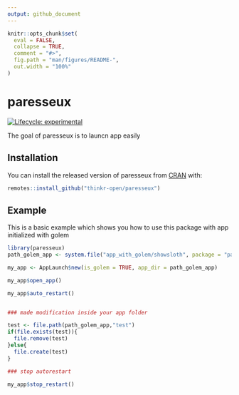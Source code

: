 ```yaml
---
output: github_document
---
```


<!-- README.md is generated from README.Rmd. Please edit that file -->

```r
knitr::opts_chunk$set(
  eval = FALSE,
  collapse = TRUE,
  comment = "#>",
  fig.path = "man/figures/README-",
  out.width = "100%"
)
```
# paresseux

<!-- badges: start -->
[![Lifecycle: experimental](https://img.shields.io/badge/lifecycle-experimental-orange.svg)](https://www.tidyverse.org/lifecycle/#experimental)
<!-- badges: end -->

The goal of paresseux is to launcn app easily

## Installation

You can install the released version of paresseux from [CRAN](https://CRAN.R-project.org) with:

``` r
remotes::install_github("thinkr-open/paresseux")
```

## Example

This is a basic example which shows you how to use this package with app initialized with golem

```r
library(paresseux)
path_golem_app <- system.file("app_with_golem/showsloth", package = "paresseux")

my_app <- AppLaunch$new(is_golem = TRUE, app_dir = path_golem_app)  

my_app$open_app()

my_app$auto_restart()


### made modification inside your app folder

test <- file.path(path_golem_app,"test")
if(file.exists(test)){
  file.remove(test)
}else{
  file.create(test)
}

### stop autorestart

my_app$stop_restart()
```


